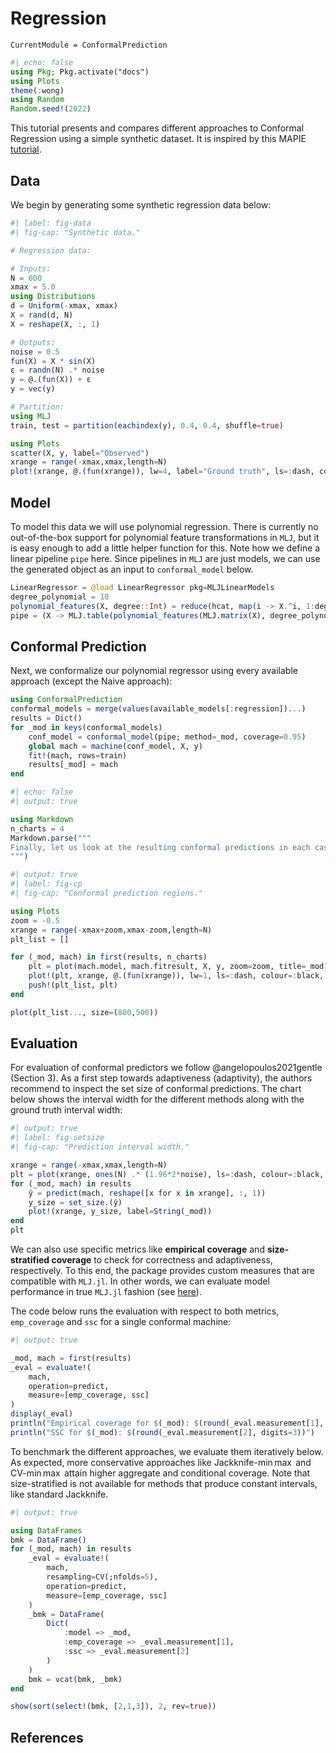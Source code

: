 # Regression

```@meta
CurrentModule = ConformalPrediction
```

```julia
#| echo: false
using Pkg; Pkg.activate("docs")
using Plots
theme(:wong)
using Random
Random.seed!(2022)
```

This tutorial presents and compares different approaches to Conformal Regression using a simple synthetic dataset. It is inspired by this MAPIE [tutorial](https://mapie.readthedocs.io/en/latest/examples_regression/4-tutorials/plot_main-tutorial-regression.html#).

## Data

We begin by generating some synthetic regression data below:

```julia
#| label: fig-data
#| fig-cap: "Synthetic data."

# Regression data:

# Inputs:
N = 600
xmax = 5.0
using Distributions
d = Uniform(-xmax, xmax)
X = rand(d, N)
X = reshape(X, :, 1)

# Outputs:
noise = 0.5
fun(X) = X * sin(X)
ε = randn(N) .* noise
y = @.(fun(X)) + ε
y = vec(y)

# Partition:
using MLJ
train, test = partition(eachindex(y), 0.4, 0.4, shuffle=true)

using Plots
scatter(X, y, label="Observed")
xrange = range(-xmax,xmax,length=N)
plot!(xrange, @.(fun(xrange)), lw=4, label="Ground truth", ls=:dash, colour=:black)
```

## Model

To model this data we will use polynomial regression. There is currently no out-of-the-box support for polynomial feature transformations in `MLJ`, but it is easy enough to add a little helper function for this. Note how we define a linear pipeline `pipe` here. Since pipelines in `MLJ` are just models, we can use the generated object as an input to `conformal_model` below.

```julia
LinearRegressor = @load LinearRegressor pkg=MLJLinearModels
degree_polynomial = 10
polynomial_features(X, degree::Int) = reduce(hcat, map(i -> X.^i, 1:degree))
pipe = (X -> MLJ.table(polynomial_features(MLJ.matrix(X), degree_polynomial))) |> LinearRegressor()
```

## Conformal Prediction

Next, we conformalize our polynomial regressor using every available approach (except the Naive approach):

```julia
using ConformalPrediction
conformal_models = merge(values(available_models[:regression])...)
results = Dict()
for _mod in keys(conformal_models) 
    conf_model = conformal_model(pipe; method=_mod, coverage=0.95)
    global mach = machine(conf_model, X, y)
    fit!(mach, rows=train)
    results[_mod] = mach
end
```

```julia
#| echo: false
#| output: true

using Markdown
n_charts = 4
Markdown.parse("""
Finally, let us look at the resulting conformal predictions in each case. The chart below shows the results: for the first $n_charts methods it displays the training data (dots) overlaid with the conformal prediction interval (shaded area). At first glance it is hard to spot any major differences between the different approaches. Next, we will look at how we can evaluate and benchmark these predictions.
""")
```

```julia
#| output: true
#| label: fig-cp
#| fig-cap: "Conformal prediction regions."

using Plots
zoom = -0.5
xrange = range(-xmax+zoom,xmax-zoom,length=N)
plt_list = []

for (_mod, mach) in first(results, n_charts)
    plt = plot(mach.model, mach.fitresult, X, y, zoom=zoom, title=_mod)
    plot!(plt, xrange, @.(fun(xrange)), lw=1, ls=:dash, colour=:black, label="Ground truth")
    push!(plt_list, plt)
end

plot(plt_list..., size=(800,500))
```

## Evaluation

For evaluation of conformal predictors we follow @angelopoulos2021gentle (Section 3). As a first step towards adaptiveness (adaptivity), the authors recommend to inspect the set size of conformal predictions. The chart below shows the interval width for the different methods along with the ground truth interval width:

```julia
#| output: true
#| label: fig-setsize
#| fig-cap: "Prediction interval width."

xrange = range(-xmax,xmax,length=N)
plt = plot(xrange, ones(N) .* (1.96*2*noise), ls=:dash, colour=:black, label="Ground truth", lw=2)
for (_mod, mach) in results
    ŷ = predict(mach, reshape([x for x in xrange], :, 1))
    y_size = set_size.(ŷ)
    plot!(xrange, y_size, label=String(_mod))
end
plt
```

We can also use specific metrics like **empirical coverage** and **size-stratified coverage** to check for correctness and adaptiveness, respectively. To this end, the package provides custom measures that are compatible with `MLJ.jl`. In other words, we can evaluate model performance in true `MLJ.jl` fashion (see [here](https://alan-turing-institute.github.io/MLJ.jl/dev/evaluating_model_performance/)). 

The code below runs the evaluation with respect to both metrics, `emp_coverage` and `ssc` for a single conformal machine: 

```julia
#| output: true

_mod, mach = first(results)
_eval = evaluate!(
    mach,
    operation=predict,
    measure=[emp_coverage, ssc]
)
display(_eval)
println("Empirical coverage for $(_mod): $(round(_eval.measurement[1], digits=3))")
println("SSC for $(_mod): $(round(_eval.measurement[2], digits=3))")
```


To benchmark the different approaches, we evaluate them iteratively below. As expected, more conservative approaches like Jackknife-$\min\max$ and CV-$\min\max$ attain higher aggregate and conditional coverage. Note that size-stratified is not available for methods that produce constant intervals, like standard Jackknife.

```julia
#| output: true

using DataFrames
bmk = DataFrame()
for (_mod, mach) in results
    _eval = evaluate!(
        mach,
        resampling=CV(;nfolds=5),
        operation=predict,
        measure=[emp_coverage, ssc]
    )
    _bmk = DataFrame(
        Dict(
            :model => _mod,
            :emp_coverage => _eval.measurement[1],
            :ssc => _eval.measurement[2]
        )
    )
    bmk = vcat(bmk, _bmk)
end

show(sort(select!(bmk, [2,1,3]), 2, rev=true))
```

## References
